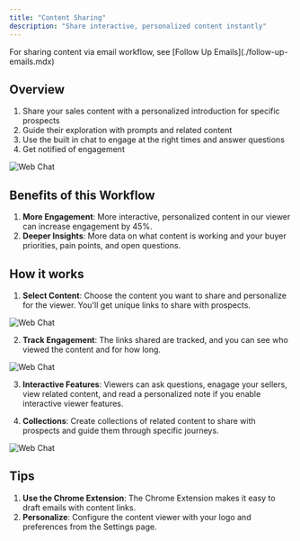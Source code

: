 ```yaml
---
title: "Content Sharing"
description: "Share interactive, personalized content instantly"
---
```

<Tip>
For sharing content via email workflow, see [Follow Up Emails](./follow-up-emails.mdx)
</Tip>

## Overview
1. Share your sales content with a personalized introduction for specific prospects
2. Guide their exploration with prompts and related content
3. Use the built in chat to engage at the right times and answer questions
4. Get notified of engagement
<img src="/images/designed-library.png" alt="Web Chat" />

## Benefits of this Workflow
1. **More Engagement**: More interactive, personalized content in our viewer can increase engagement by 45%.
2. **Deeper Insights**: More data on what content is working and your buyer priorities, pain points, and open questions.

## How it works
1. **Select Content**: Choose the content you want to share and personalize for the viewer. You'll get unique links to share with prospects.
<img src="/images/share-settings.png" alt="Web Chat" />

2. **Track Engagement**: The links shared are tracked, and you can see who viewed the content and for how long.
<img src="/images/analytics.png" alt="Web Chat" />

3. **Interactive Features**: Viewers can ask questions, enagage your sellers, view related content, and read a personalized note if you enable interactive viewer features. 

4. **Collections**: Create collections of related content to share with prospects and guide them through specific journeys.

<img src="/images/content-viewer.png" alt="Web Chat" />

## Tips
1. **Use the Chrome Extension**: The Chrome Extension makes it easy to draft emails with content links.
2. **Personalize**: Configure the content viewer with your logo and preferences from the Settings page.
